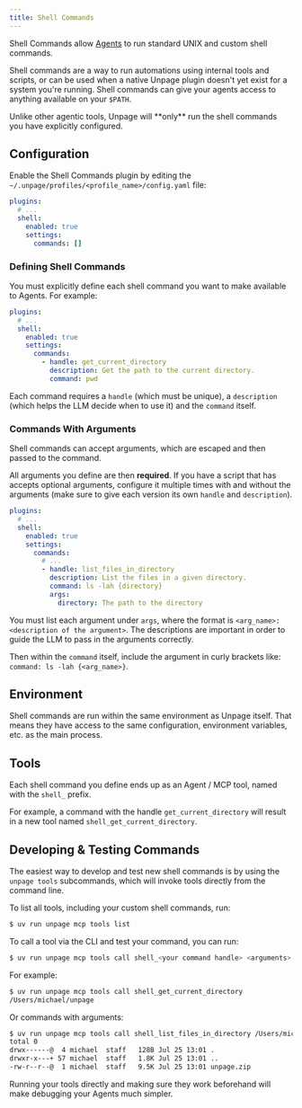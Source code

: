 ```yaml
---
title: Shell Commands
---
```


Shell Commands allow [Agents](/concepts/agents) to run standard
UNIX and custom shell commands.

Shell commands are a way to run automations using internal tools and scripts, or
can be used when a native Unpage plugin doesn't yet exist for a system you're
running. Shell commands can give your agents access to anything available on
your `$PATH`.

<Note>
  Unlike other agentic tools, Unpage will **only** run the shell commands
  you have explicitly configured.
</Note>


## Configuration
Enable the Shell Commands plugin by editing the `~/.unpage/profiles/<profile_name>/config.yaml` file:

```yaml
plugins:
  # ...
  shell:
    enabled: true
    settings:
      commands: []
```

### Defining Shell Commands
You must explicitly define each shell command you want to make available to
Agents. For example:

```yaml
plugins:
  # ...
  shell:
    enabled: true
    settings:
      commands:
        - handle: get_current_directory
          description: Get the path to the current directory.
          command: pwd
```

Each command requires a `handle` (which must be unique), a `description` (which
helps the LLM decide when to use it) and the `command` itself.

### Commands With Arguments
Shell commands can accept arguments, which are escaped and then passed to the
command.

All arguments you define are then **required**. If you have a script
that has accepts optional arguments, configure it multiple times with and
without the arguments (make sure to give each version its own `handle` and
`description`).

```yaml
plugins:
  # ...
  shell:
    enabled: true
    settings:
      commands:
        # ...
        - handle: list_files_in_directory
          description: List the files in a given directory.
          command: ls -lah {directory}
          args:
            directory: The path to the directory
```

You must list each argument under `args`, where the format is
`<arg_name>: <description of the argument>`. The descriptions are important
in order to guide the LLM to pass in the arguments correctly.

Then within the `command` itself, include the argument in curly brackets like:
`command: ls -lah {<arg_name>}`.


## Environment
Shell commands are run within the same environment as Unpage itself. That means
they have access to the same configuration, environment variables, etc. as the
main process.


## Tools
Each shell command you define ends up as an Agent / MCP tool, named with the
`shell_` prefix.

For example, a command with the handle `get_current_directory` will result in
a new tool named `shell_get_current_directory`.


## Developing & Testing Commands
The easiest way to develop and test new shell commands is by using the
`unpage tools` subcommands, which will invoke tools directly from the command
line.

To list all tools, including your custom shell commands, run:

```bash
$ uv run unpage mcp tools list
```

To call a tool via the CLI and test your command, you can run:

```bash
$ uv run unpage mcp tools call shell_<your command handle> <arguments>
```

For example:

```bash
$ uv run unpage mcp tools call shell_get_current_directory
/Users/michael/unpage
```

Or commands with arguments:

```bash
$ uv run unpage mcp tools call shell_list_files_in_directory /Users/michael/Downloads
total 0
drwx------@  4 michael  staff   128B Jul 25 13:01 .
drwxr-x---+ 57 michael  staff   1.8K Jul 25 13:01 ..
-rw-r--r--@  1 michael  staff   9.5K Jul 25 13:01 unpage.zip
```

Running your tools directly and making sure they work beforehand will make
debugging your Agents much simpler.
